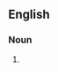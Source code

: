 {{also|confederates|confédérâtes}}

==English==

===Noun===
{{head|en|noun form}}

# {{plural of|en|Confederate}}